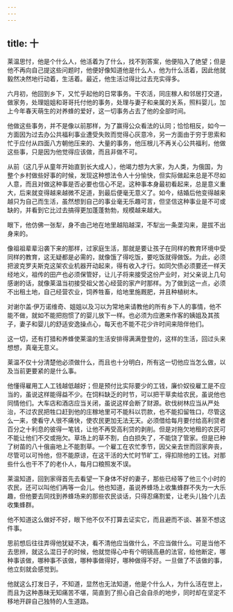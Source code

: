 ```yaml
---
---
---
```

title: 十
---




莱温思忖，他是个什么人，他活着为了什么，找不到答案，他便陷入了绝望；但是他不再向自己提这些问题时，他便好像知道他是什么人，他为什么活着，因此他就毅然决然地行动着，生活着。最近，他生活过得比过去充实得多。

六月初，他回到乡下，又忙乎起他的日常事务。干农活，同庄稼人和邻居打交道，做家务，处理姐姐和哥哥托付他的事务，处理与妻子和亲属的关系，照料婴儿，加上今年春天萌生的对养蜂的爱好，这一切事务占去了他的全部时间。

他做这些事务，并不是像以前那样，为了赢得公众看法的认同；恰恰相反，如今一方面因为过去办公共福利事业遭受失败而觉得心灰意冷，另一方面由于穷于思索和忙于应付从四面八方朝他压来的、大量的事务，他压根儿不再关心公共福利，他做这些事，只是因为他觉得应该做，而且非做不可。

从前（这几乎从童年开始直到长大成人），他竭力想为大家，为人类，为俄国，为整个乡村做些好事的时候，发现这种想法令人十分愉快，但实际做起来总是不尽如人意，而且对做这种事是否必要也信心不足。这种事本身最初看起来，总是意义重大，后来就变得越来越微不足道，到最后便毫无意义了。如今，结婚后他变得越来越只为自己而生活，虽然想到自己的事业毫无乐趣可言，但坚信这种事业是不可或缺的，并看到它比过去搞得更加蓬蓬勃勃，规模越来越大。

眼下，他仿佛一张犁，身不由己地在地里越陷越深，不犁出一条垄沟来，是拔不出身来的。

像祖祖辈辈沿袭下来的那样，过家庭生活，那就是要让孩子在同样的教育环境中受同样的教育，这无疑都是必需的，就像饿了得吃饭，要吃饭就得做饭。为此，必须把波克罗夫斯克这架农业机器开动起来，得有收入才行。如同欠债必须要还一样天经地义，祖传的田产也必须保管好，让儿子将来接受这份产业时，对父亲说上几句感谢的话，就像莱温当初接受祖父苦心经营的家产时那样。为了做到这一点，必须不出租土地，自己经营农业，饲养牲畜，给地里施厩肥，并且种植树木。

对谢尔盖·伊万诺维奇、姐姐以及习以为常地来请教他的所有乡下人的事情，他不能不做，就如不能把抱惯了的婴儿放下一样。也必须为应邀来作客的姨姐及其孩子，妻子和婴儿的舒适安逸操点心，每天也不能不花少许时间来陪伴他们。

这一切，还有打猎和养蜂使莱温的生活安排得满满登登的，这样的生活，回过头来想想，真毫无意义。

莱温不仅十分清楚他必须做什么，而且也十分明白，所有这一切他应当怎么做，以及当前更要紧的是什么事。

他懂得雇用工人工钱越低越好；但是预付比实际要少的工钱，廉价奴役雇工是不应当的，虽说这样能得益不少。在饲料缺乏的时节，可以把干草卖给农民，虽说他也同情他们。大车店和酒店应当关闭，虽说这样会断了财源。砍伐树林应当从严处治，不过农民把牲口赶到他的庄稼地里可不能科以罚款，也不能扣留牲口，尽管这么一来，使看守人很不痛快，使农民更加无法无天。必须借给每月要付给高利贷者百分之十利息的彼得一笔钱，让他不再受高利贷的剥削。但是对拖欠地租的农民可不能让他们不交或拖欠。草场上的草不割，白白损失了，不能饶了管家。但是已种了树苗的八十俄亩地上不能割草。一个雇工在农忙季节，因父亲去世而回家奔丧，尽管可以可怜他，但不能原谅，在这干活的大忙时节旷工，得扣除他的工钱。对那些什么也干不了的老仆人，每月口粮照发不误。

莱温知道，回到家得首先去看望一下身体不好的妻子，那些已经等了他三个小时的农民，还可以叫他们再等一会儿。他也知道，虽说养蜂场上收集蜂群不失为一大乐趣，但他要去同找到养蜂场来的那些农民谈话，只得忍痛割爱，让老头儿独个儿去收集蜂群。

他不知道这么做好不好，眼下他不仅不打算去证实它，而且避而不谈、甚至不想这件事。

思前想后往往弄得他犹疑不决，看不清他应当做什么，不应当做什么。可是当他不去思辨，就这么混日子的时候，他就觉得心中有个明镜高悬的法官，给他断定，哪种事该做，哪种事不该做，哪种事做得好，哪种做得不好。一旦做了不该做的事，他立刻就会感觉到。

他就这么打发日子，不知道，显然也无法知道，他是个什么人，为什么活在世上，而且为这种愚昧无知痛苦不堪，简直到了担心自己会自杀的地步，同时却在坚定不移地开辟自己独特的人生道路。